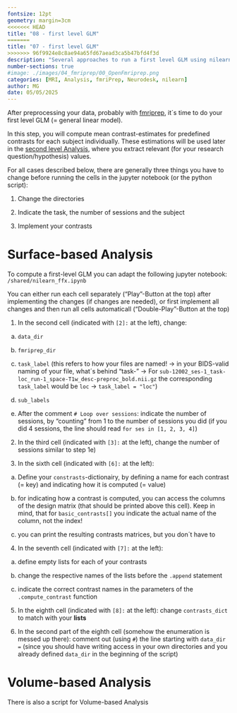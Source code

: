 ```yaml
---
fontsize: 12pt
geometry: margin=3cm
<<<<<<< HEAD
title: "08 - first level GLM"
=======
title: "07 - first level GLM"
>>>>>>> 96f9924e8c8ae94a65fd67aead3ca5b47bfd4f3d
description: "Several approaches to run a first level GLM using nilearn"
number-sections: true
#image: ./images/04_fmriprep/00_OpenFmriprep.png
categories: [MRI, Analysis, fmriPrep, Neurodesk, nilearn]
author: MG
date: 05/05/2025
---
```


After preprocessing your data, probably with [fmriprep](run_fmriprep.qmd), it´s time to do your first level GLM (= general linear model).

In this step, you will compute mean contrast-estimates for predefined contrasts for each subject individually. These estimations will be used later in the [second level Analysis](second_level_glm_nilearn.qmd), where you extract relevant (for your research question/hypothesis) values.

For all cases described below, there are generally three things you have to change before running the cells in the jupyter notebook (or the python script):

1.  Change the directories

2.  Indicate the task, the number of sessions and the subject

3.  Implement your contrasts

# Surface-based Analysis

To compute a first-level GLM you can adapt the following jupyter notebook: `/shared/nilearn_ffx.ipynb`

You can either run each cell separately ("Play"-Button at the top) after implementing the changes (if changes are needed), or first implement all changes and then run all cells automaticall ("Double-Play"-Button at the top)

1.  In the second cell (indicated with `[2]:` at the left), change:

<!-- -->

a)  `data_dir`

b)  `fmriprep_dir`

c)  `task_label` (this refers to how your files are named! $\to$ in your BIDS-valid naming of your file, what´s behind "task-" $\to$ For `sub-12002_ses-1_task-loc_run-1_space-T1w_desc-preproc_bold.nii.gz` the corresponding `task_label` would be `loc` $\to$ `task_label = "loc"`)

d)  `sub_labels`

e)  After the comment `# Loop over sessions`: indicate the number of sessions, by "counting" from 1 to the number of sessions you did (if you did 4 sessions, the line should read `for ses in [1, 2, 3, 4]`)

<!-- -->

2.  In the third cell (indicated with `[3]:` at the left), change the number of sessions similar to step 1e)

3.  In the sixth cell (indicated with `[6]:` at the left):

<!-- -->

a)  Define your `constrasts`-dictionairy, by defining a name for each contrast (= key) and indicating how it is computed (= value)

b)  for indicating how a contrast is computed, you can access the columns of the design matrix (that should be printed above this cell). Keep in mind, that for `basic_contrasts[]` you indicate the actual name of the column, not the index!

c)  you can print the resulting contrasts matrices, but you don´t have to

<!-- -->

4.  In the seventh cell (indicated with `[7]:` at the left):

<!-- -->

a)  define empty lists for each of your contrasts

b)  change the respective names of the lists before the `.append` statement

c)  indicate the correct contrast names in the parameters of the `.compute_contrast` function

<!-- -->

5.  In the eighth cell (indicated with `[8]:` at the left): change `contrasts_dict` to match with your **lists**

6.  In the second part of the eighth cell (somehow the enumeration is messed up there): comment out (using `#`) the line starting with `data_dir =` (since you should have writing access in your own directories and you already defined `data_dir` in the beginning of the script)

# Volume-based Analysis

There is also a script for Volume-based Analysis
